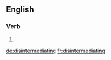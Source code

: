 
==English==

===Verb===
{{head|en}}

# {{present participle of|disintermediate|lang=en}}

[[de:disintermediating]]
[[fr:disintermediating]]